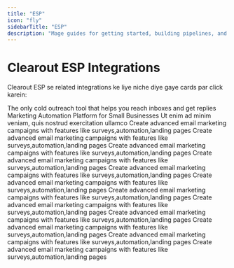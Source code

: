 ```yaml
---
title: "ESP"
icon: "fly"
sidebarTitle: "ESP"
description: "Mage guides for getting started, building pipelines, and more."
---
```


# Clearout ESP Integrations

Clearout ESP se related integrations ke liye niche diye gaye cards par click karein:

<CardGroup cols={3}>
  <Card title="Lemlist" icon="square-1">
    The only cold outreach tool that helps you reach inboxes and get replies
  </Card>
  <Card title="Mailchimp" icon="square-2">
    Marketing Automation Platform for Small Businesses
  </Card>
  <Card title="MailerLite" icon="square-3">
    Ut enim ad minim veniam, quis nostrud exercitation ullamco
  </Card>
  <Card title="ActiveCampaign" icon="square-4">
    Create advanced email marketing campaigns with features like surveys,automation,landing pages
  </Card>
    <Card title="Moosand" icon="square-5">
    Create advanced email marketing campaigns with features like surveys,automation,landing pages
  </Card>
    <Card title="Sendgrid" icon="square-6">
    Create advanced email marketing campaigns with features like surveys,automation,landing pages
  </Card>
    <Card title="Automizy" icon="square-7">
    Create advanced email marketing campaigns with features like surveys,automation,landing pages
  </Card>
    <Card title="Clever Tap" icon="square-8">
    Create advanced email marketing campaigns with features like surveys,automation,landing pages
  </Card>
    <Card title="Platform.ly" icon="square-9">
    Create advanced email marketing campaigns with features like surveys,automation,landing pages
  </Card>
    <Card title="EasySendy Pro" icon="square-10">
    Create advanced email marketing campaigns with features like surveys,automation,landing pages
  </Card>
    <Card title="Convertkit" icon="square-11">
    Create advanced email marketing campaigns with features like surveys,automation,landing pages
  </Card>
    <Card title="Mautic" icon="square-12">
    Create advanced email marketing campaigns with features like surveys,automation,landing pages
  </Card>
    <Card title="Campaign Moniter" icon="square-13">
    Create advanced email marketing campaigns with features like surveys,automation,landing pages
  </Card>
    <Card title="SendFox" icon="square-14">
    Create advanced email marketing campaigns with features like surveys,automation,landing pages
  </Card>
    <Card title="Sendy" icon="square-15">
    Create advanced email marketing campaigns with features like surveys,automation,landing pages
  </Card>
</CardGroup>
